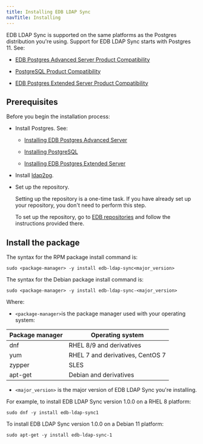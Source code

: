 ```yaml
---
title: Installing EDB LDAP Sync 
navTitle: Installing
---
```


EDB LDAP Sync is supported on the same platforms as the Postgres distribution you're using. Support for EDB LDAP Sync starts with Postgres 11. See:
- [EDB Postgres Advanced Server Product Compatibility](https://www.enterprisedb.com/platform-compatibility#epas)

- [PostgreSQL Product Compatibility](https://www.enterprisedb.com/resources/platform-compatibility#pg)
- [EDB Postgres Extended Server Product Compatibility](https://www.enterprisedb.com/resources/platform-compatibility#epas_extended)

## Prerequisites

Before you begin the installation process:

- Install Postgres. See:
  - [Installing EDB Postgres Advanced Server](/epas/latest/installing/)

  - [Installing PostgreSQL](https://www.postgresql.org/download/) 

  - [Installing EDB Postgres Extended Server](/pge/latest/installing/)

- Install [ldap2pg](https://ldap2pg.readthedocs.io/en/latest/).

- Set up the repository.

  Setting up the repository is a one-time task. If you have already set up your repository, you don't need to perform this step.

  To set up the repository, go to [EDB repositories](https://www.enterprisedb.com/repos-downloads) and follow the instructions provided there.


## Install the package

The syntax for the RPM package install command is:

```shell
sudo <package-manager> -y install edb-ldap-sync<major_version>
```

The syntax for the Debian package install command is:

```shell
sudo <package-manager> -y install edb-ldap-sync-<major_version>
```

Where:

- `<package-manager>`is the package manager used with your operating system:

| Package manager |             Operating system     |
| --------------- | -------------------------------- |
| dnf             | RHEL 8/9 and derivatives           |
| yum             | RHEL 7 and derivatives, CentOS 7 |
| zypper          | SLES                             |
| apt-get         | Debian and derivatives           |

- `<major_version>` is the major version of EDB LDAP Sync you're installing. 

For example, to install EDB LDAP Sync version 1.0.0 on a RHEL 8 platform:

```shell
sudo dnf -y install edb-ldap-sync1
```

To install EDB LDAP Sync version 1.0.0 on a Debian 11 platform:

```shell
sudo apt-get -y install edb-ldap-sync-1
```
